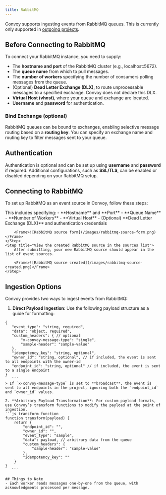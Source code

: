 ```yaml
---
title: RabbitMQ
---
```


Convoy supports ingesting events from RabbitMQ queues. This is currently only supported in [outgoing projects](../../product-manual/organizations-and-projects#outgoing-project).

## Before Connecting to RabbitMQ
To connect your RabbitMQ instance, you need to supply:

- The **hostname and port** of the RabbitMQ cluster (e.g., localhost:5672).
- The **queue name** from which to pull messages.
- The **number of workers** specifying the number of consumers polling messages from the queue.
- (Optional) **Dead Letter Exchange (DLX)**, to route unprocessable messages to a specified exchange. Convoy does not declare this DLX.
- **Virtual Host (vhost)**, where your queue and exchange are located.
- **Username** and **password** for authentication.

### Bind Exchange (optional)
RabbitMQ queues can be bound to exchanges, enabling selective message routing based on a **routing key**. You can specify an exchange name and routing key to filter messages sent to your queue.

## Authentication
Authentication is optional and can be set up using **username** and **password** if required. Additional configurations, such as **SSL/TLS**, can be enabled or disabled depending on your RabbitMQ setup.

## Connecting to RabbitMQ
To set up RabbitMQ as an event source in Convoy, follow these steps:

<Steps>
    <Step title="Complete the RabbitMQ Source Form with the required details">
        This includes specifying:
        - **Hostname** and **Port**
        - **Queue Name**
        - **Number of Workers**
        - **Virtual Host**
        - (Optional) **Dead Letter Exchange (DLX)** and authentication credentials

        <Frame>![RabbitMQ source form](/images/rabbitmq-source-form.png)</Frame>
    </Step>
    <Step title="View the created RabbitMQ source in the sources list">
        After submitting, your new RabbitMQ source should appear in the list of event sources.

        <Frame>![RabbitMQ source created](/images/rabbitmq-source-created.png)</Frame>
    </Step>
</Steps>

## Ingestion Options
Convoy provides two ways to ingest events from RabbitMQ:

1. **Direct Payload Ingestion**: Use the following payload structure as a guide for formatting:
 ```json5 reference payload
 {
    "event_type": "string, required",
    "data": "object, required",
    "custom_headers": { // optional
        "x-convoy-message-type": "single",
        "sample-header": "sample-value"
    },
    "idempotency_key": "string, optional",
    "owner_id": "string, optional", // if included, the event is sent to all endpoints with the owner-id
    "endpoint_id": "string, optional" // if included, the event is sent to a single endpoint
 }
    ```
 > If `x-convoy-message-type` is set to **broadcast**, the event is sent to all endpoints in the project, ignoring both the `endpoint_id` and `owner_id` values.

2. **Arbitrary Payload Transformation**: For custom payload formats, use Convoy’s transform functions to modify the payload at the point of ingestion.
 ```js transform function
 function transform(payload) {
     return {
         "endpoint_id": "",
         "owner_id": "",
         "event_type": "sample",
         "data": payload, // arbitrary data from the queue
         "custom_headers": {
             "sample-header": "sample-value"
         },
         "idempotency_key": ""
     }
 }
    ```

## Things to Note
- Each worker reads messages one-by-one from the queue, with acknowledgments processed per message.